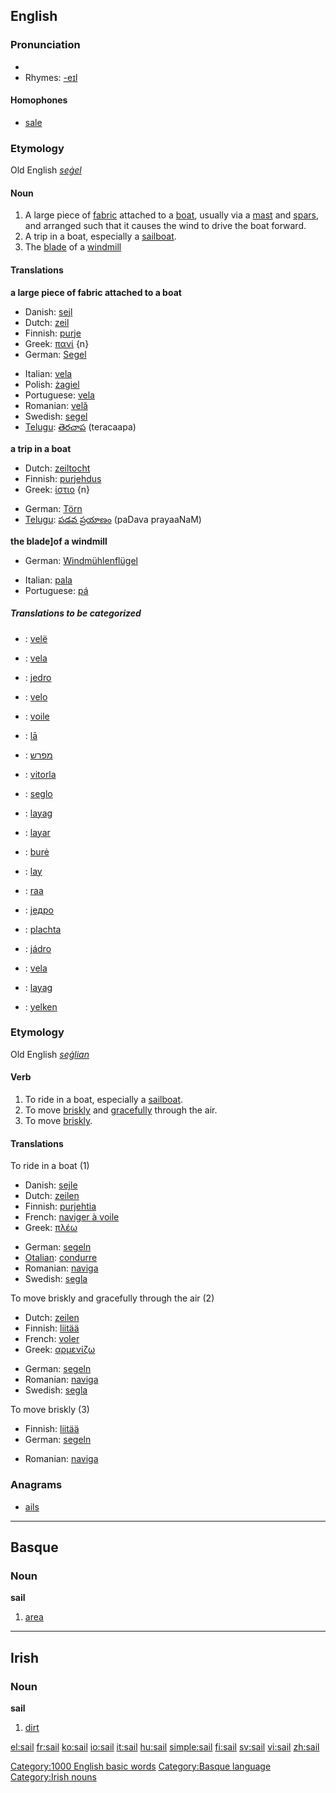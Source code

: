 ==English==

===Pronunciation===
*{{audio|en-us-sail.ogg|Audio (US)}}
*Rhymes: [[Rhymes:English:-eɪl|-eɪl]]
====Homophones====
*[[sale]]

===Etymology===
Old English ''[[seġel]]''
====Noun====
{{en-noun}}

# A large piece of [[fabric]] attached to a [[boat]], usually via a [[mast]] and [[spar]]s, and arranged such that it causes the wind to drive the boat forward.
# A trip in a boat, especially a [[sailboat]].
# The [[blade]] of a [[windmill]]

====Translations====
'''a large piece of fabric attached to a boat'''
{{top}}
*Danish: [[sejl]] {{n}}
*Dutch: [[zeil]] {{n}}
*Finnish: [[purje]]
*Greek: [[πανί]] {n}
*German: [[Segel]] {{n}}
{{mid}}
*Italian: [[vela]] {{f}}
*Polish: [[żagiel]] {{m}}
*Portuguese: [[vela]] {{f}}
*Romanian: [[velă]] {{f}}
*Swedish: [[segel]] {{n}}
*[[Telugu]]: [[తెరచాప]] (teracaapa)
{{bottom}}

'''a trip in a boat'''
{{top}}
*Dutch: [[zeiltocht]] {{f}}
*Finnish: [[purjehdus]]
*Greek: [[ίστιο]] {n}
{{mid}}
*German: [[Törn]] {{m}}
*[[Telugu]]: [[పడవ ప్రయాణం]] (paDava prayaaNaM)
{{bottom}}

'''the blade]of a windmill'''
{{top}}
*German: [[Windmühlenflügel]] {{m}}
{{mid}}
*Italian: [[pala]]
*Portuguese: [[pá]] {{f}}
{{bottom}}

=====Translations to be categorized=====
{{checktrans}}
{{top}}
*{{ttbc|Albanian}}: [[velë]] {{f}}
*{{ttbc|Catalan}}: [[vela]] {{f}}
*{{ttbc|Croatian}}: [[jedro]]
*{{ttbc|Esperanto}}: [[velo]]
*{{ttbc|French}}: [[voile]]
*{{ttbc|Hawaiian}}: [[lā]]
*{{ttbc|Hebrew}}: [[מפרש]]
*{{ttbc|Hungarian}}: [[vitorla]]
*{{ttbc|Ido}}: [[seglo]]
*{{ttbc|Ilocano}}: [[layag]]
*{{ttbc|Indonesian}}: [[layar]]
{{mid}}
*{{ttbc|Lithuanian}}: [[burė]]
*{{ttbc|Malagasy}}: [[lay]]
*{{ttbc|Maori}}: [[raa]]
*{{ttbc|Serbian}}: [[једро]] {{n}}
*{{ttbc|Slovak}}: [[plachta]]
*{{ttbc|Slovenian}}: [[jádro]]
*{{ttbc|Spanish}}: [[vela]] {{f}}
*{{ttbc|Tagalog}}: [[layag]]
*{{ttbc|Turkish}}: [[yelken]]
{{bottom}}

===Etymology===
Old English ''[[seġlian]]''
====Verb====
{{en-verb}}

# To ride in a boat, especially a [[sailboat]].
# To move [[briskly]] and [[gracefully]] through the air.
# To move [[briskly]].

====Translations====
;To ride in a boat (1)
{{top}}
*Danish: [[sejle]]
*Dutch: [[zeilen]]
*Finnish: [[purjehtia]]
*French: [[naviger à voile]]
*Greek: [[πλέω]]
{{mid}}
*German: [[segeln]]
*[[Otalian]]: [[condurre]]
*Romanian: [[naviga]]
*Swedish: [[segla]]
{{bottom}}

;To move briskly and gracefully through the air (2)
{{top}}
*Dutch: [[zeilen]]
*Finnish: [[liitää]]
*French: [[voler]]
*Greek: [[αρμενίζω]]
{{mid}}
*German: [[segeln]]
*Romanian: [[naviga]]
*Swedish: [[segla]]
{{bottom}}

;To move briskly (3)
{{top}}
*Finnish: [[liitää]]
*German: [[segeln]]
{{mid}}
*Romanian: [[naviga]]
{{bottom}}

===Anagrams===
*[[ails]]

[[Category:1000 English basic words]]

----

==Basque==
===Noun===
'''sail'''

# [[area]]

[[Category:Basque language]]

----

==Irish==
===Noun===
'''sail''' {{f}}

# [[dirt]]

[[Category:Irish nouns]]

[[el:sail]]
[[fr:sail]]
[[ko:sail]]
[[io:sail]]
[[it:sail]]
[[hu:sail]]
[[simple:sail]]
[[fi:sail]]
[[sv:sail]]
[[vi:sail]]
[[zh:sail]]
